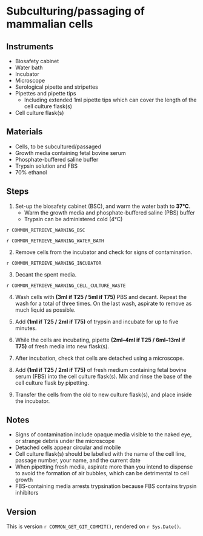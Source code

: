 # Subculturing/passaging of mammalian cells

## Instruments

- Biosafety cabinet
- Water bath
- Incubator
- Microscope
- Serological pipette and stripettes
- Pipettes and pipette tips
    - Including extended 1ml pipette tips which can cover the length of the cell culture flask(s)
- Cell culture flask(s)

## Materials

- Cells, to be subcultured/passaged
- Growth media containing fetal bovine serum
- Phosphate-buffered saline buffer
- Trypsin solution and FBS
- 70% ethanol

## Steps

1. Set-up the biosafety cabinet (BSC), and warm the water bath to **37°C**.
    - Warm the growth media and phosphate-buffered saline (PBS) buffer
    - Trypsin can be administered cold (4°C) 

::: {.rmdwarning}

`r COMMON_RETRIEVE_WARNING_BSC`

`r COMMON_RETRIEVE_WARNING_WATER_BATH`

:::

2. Remove cells from the incubator and check for signs of contamination.

::: {.rmdwarning}

`r COMMON_RETRIEVE_WARNING_INCUBATOR`

:::

3. Decant the spent media.

::: {.rmdwarning}

`r COMMON_RETRIEVE_WARNING_CELL_CULTURE_WASTE`

:::

4. Wash cells with **(3ml if T25 / 5ml if T75)** PBS and decant.
   Repeat the wash for a total of three times.
   On the last wash, aspirate to remove as much liquid as possible.

5. Add **(1ml if T25 / 2ml if T75)** of trypsin and incubate for up to five minutes.
    
6. While the cells are incubating, pipette **(2ml–4ml if T25 / 6ml–13ml if T75)** of fresh media into new flask(s).

7. After incubation, check that cells are detached using a microscope.

8. Add **(1ml if T25 / 2ml if T75)** of fresh medium containing fetal bovine serum (FBS) into the cell culture flask(s).
   Mix and rinse the base of the cell culture flask by pipetting. 

9. Transfer the cells from the old to new culture flask(s), and place inside the incubator.

## Notes

- Signs of contamination include opaque media visible to the naked eye, or strange debris under the microscope
- Detached cells appear circular and mobile
- Cell culture flask(s) should be labelled with the name of the cell line, passage number, your name, and the current date
- When pipetting fresh media, aspirate more than you intend to dispense to avoid the formation of air bubbles, which can be detrimental to cell growth
- FBS-containing media arrests trypsination because FBS contains trypsin inhibitors

## Version

This is version ``r COMMON_GET_GIT_COMMIT()``, rendered on `r Sys.Date()`.
